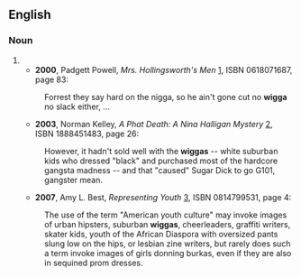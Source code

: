 ==English==

===Noun===
{{en-noun}}

# {{alternative spelling of|wigger}}
#*'''2000''', Padgett Powell, ''Mrs. Hollingsworth's Men'' [http://books.google.com/books?id=mD23v4ndQr8C], ISBN 0618071687, page 83:
#:Forrest they say hard on the nigga, so he ain't gone cut no '''wigga''' no slack either, ...
#*'''2003''', Norman Kelley, ''A Phat Death: A Nina Halligan Mystery'' [http://books.google.com/books?id=mc09avXt4fsC], ISBN 1888451483, page 26:
#:However, it hadn't sold well with the '''wiggas''' -- white suburban kids who dressed "black" and purchased most of the hardcore gangsta madness -- and that "caused" Sugar Dick to go G101, gangster mean.
#*'''2007''', Amy L. Best, ''Representing Youth'' [http://books.google.com/books?id=1bdaFlG-S84C], ISBN 0814799531, page 4:
#:The use of the term "American youth culture" may invoke images of urban hipsters, suburban '''wiggas''', cheerleaders, graffiti writers, skater kids, youth of the African Diaspora with oversized pants slung low on the hips, or lesbian zine writers, but rarely does such a term invoke images of girls donning burkas, even if they are also in sequined prom dresses.